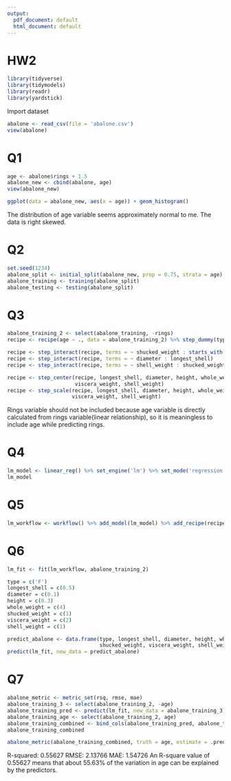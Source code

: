 ```yaml
---
output:
  pdf_document: default
  html_document: default
---
```

# HW2

```r
library(tidyverse)
library(tidymodels)
library(readr)
library(yardstick)
```

Import dataset
```r
abalone <- read_csv(file = 'abalone.csv')
view(abalone)
```

# Q1
```r
age <- abalone$rings + 1.5
abalone_new <- cbind(abalone, age)
view(abalone_new)
```
```r
ggplot(data = abalone_new, aes(x = age)) + geom_histogram()
```
The distribution of age variable seems approximately normal to me. The data is right skewed.

# Q2
```r
set.seed(1234)
abalone_split <- initial_split(abalone_new, prop = 0.75, strata = age)
abalone_training <- training(abalone_split)
abalone_testing <- testing(abalone_split)
```

# Q3
```r
abalone_training_2 <- select(abalone_training, -rings)
recipe <- recipe(age ~ ., data = abalone_training_2) %>% step_dummy(type)

recipe <- step_interact(recipe, terms = ~ shucked_weight : starts_with('type'))
recipe <- step_interact(recipe, terms = ~ diameter : longest_shell)
recipe <- step_interact(recipe, terms = ~ shell_weight : shucked_weight)

recipe <- step_center(recipe, longest_shell, diameter, height, whole_weight, shucked_weight,
                      viscera_weight, shell_weight)
recipe <- step_scale(recipe, longest_shell, diameter, height, whole_weight, shucked_weight,
                     viscera_weight, shell_weight)
```
Rings variable should not be included because age variable is directly calculated from rings variable(linear relationship), so it is meaningless to include age while predicting rings.

# Q4
```r
lm_model <- linear_reg() %>% set_engine('lm') %>% set_mode('regression')
lm_model
```

# Q5
```r
lm_workflow <- workflow() %>% add_model(lm_model) %>% add_recipe(recipe)
```

# Q6
```r
lm_fit <- fit(lm_workflow, abalone_training_2)

type = c('F')
longest_shell = c(0.5)
diameter = c(0.1)
height = c(0.3)
whole_weight = c(4)
shucked_weight = c(1)
viscera_weight = c(2)
shell_weight = c(1)

predict_abalone <- data.frame(type, longest_shell, diameter, height, whole_weight,
                              shucked_weight, viscera_weight, shell_weight)
predict(lm_fit, new_data = predict_abalone)
```

# Q7
```r
abalone_metric <- metric_set(rsq, rmse, mae)
abalone_training_3 <- select(abalone_training_2, -age)
abalone_training_pred <- predict(lm_fit, new_data = abalone_training_3)
abalone_training_age <- select(abalone_training_2, age)
abalone_training_combined <- bind_cols(abalone_training_pred, abalone_training_age)
abalone_training_combined

abalone_metric(abalone_training_combined, truth = age, estimate = .pred)
```
R-squared: 0.55627
RMSE: 2.13766
MAE: 1.54726
An R-square value of 0.55627 means that about 55.63% of the variation in age can be explained by the predictors.
